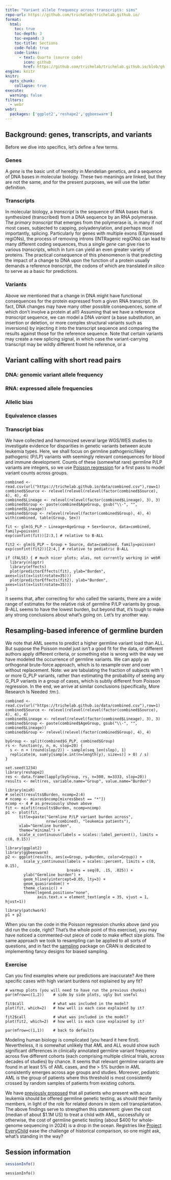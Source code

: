 ```yaml
---
title: "Variant allele frequency across transcripts: sims"
repo-url: https://github.com/trichelab/trichelab.github.io/
format: 
  html:
    toc: true
    toc-depth: 3
    toc-expand: 3
    toc-title: Sections
    code-fold: true
    code-links:
      - text: Quarto (source code)
        icon: github
        href: https://github.com/trichelab/trichelab.github.io/blob/gh-pages/webR/transcripts/Transcripts.qmd
engine: knitr
knitr: 
  opts_chunk: 
    collapse: true
execute:
  warning: false
filters:
  - webr
webr:
  packages: ['ggplot2','reshape2','ggbeeswarm']
---
```



## Background: genes, transcripts, and variants

Before we dive into specifics, let's define a few terms. 


### Genes

A _gene_ is the basic unit of heredity in Mendelian genetics, and a sequence of 
DNA bases in molecular biology. These two meanings are linked, but they are not 
the same, and for the present purposes, we will use the latter definition. 


### Transcripts

In molecular biology, a _transcript_ is the sequence of RNA bases that is
synthesized (transcribed) from a DNA sequence by an RNA polymerase. The 
_primary transcript_ that emerges from the polymerase is, in many if not most
cases, subjected to capping, polyadenylation, and perhaps most importantly, 
splicing. Particularly for genes with multiple exons (EXpressed regiONs), the
process of removing introns (INTRagenic regiONs) can lead to many different 
coding sequences, thus a single _gene_ can give rise to various _transcripts_, 
which in turn can yield an even greater variety of proteins. The practical 
consequence of this phenomenon is that predicting the impact of a change to DNA
upon the function of a protein usually demands a reference _transcript_, the 
codons of which are translated _in silico_ to serve as a basic for predictions.


### Variants

Above we mentioned that a change in DNA might have functional consequences for 
the protein expressed from a given RNA transcript. (In fact, DNA changes may 
have many other possible consequences, some of which don't involve a protein 
at all!) Assuming that we have a reference _transcript_ sequence, we can model
a DNA _variant_ (a base substitution, an insertion or deletion, or more complex
structural variants such as inversions) by injecting it into the transcript 
sequence and comparing the results against those for the reference sequence. 
Note that certain variants may create a new splicing signal, in which case the 
variant-carrying transcript may be wildly different fromt he reference, or a 
 


## Variant calling with short read pairs

### DNA: genomic variant allele frequency

### RNA: expressed allele frequencies

### Allelic bias

### Equivalence classes

### Transcript bias 


We have collected and harmonized several large WGS/WES studies to investigate
evidence for disparities in genetic variants between acute leukemia types. 
Here, we shall focus on germline pathogenic/likely pathogenic (P/LP) variants
with seemingly relevant consequences for blood and immune development. 
Counts of these (somewhat rare) germline P/LP variants are integers, so we use
<a href="https://bookdown.org/roback/bookdown-BeyondMLR/ch-poissonreg.html"
>Poisson regression</a> for a first pass to model variant counts across groups.

```webr-r
combined <- read.csv(url("https://trichelab.github.io/data/combined.csv"),row=1)
combined$Source <- relevel(relevel(relevel(factor(combined$Source), 4), 4), 4)
combined$Lineage <- relevel(relevel(factor(combined$Lineage), 3), 3)
combined$Group <- paste(combined$AgeGroup, gsub("\\-", "", combined$Lineage))
combined$Group <- relevel(relevel(factor(combined$Group), 4), 4)
with(combined, table(Group, Sex))

fit <- glm(G_PLP ~ Lineage+AgeGroup + Sex+Source, data=combined, family=poisson)
exp(confint(fit))[2:3,] # relative to B-ALL 

fit2 <- glm(G_PLP ~ Group + Source, data=combined, family=poisson)
exp(confint(fit2))[2:4,] # relative to pediatric B-ALL

if (FALSE) { # much nicer plots; alas, not currently working in webR
  library(nloptr)
  library(effects)
  plot(predictorEffects(fit), ylab="Burden", axes=list(x=list(rotate=35)))
  plot(predictorEffects(fit2), ylab="Burden", axes=list(x=list(rotate=35)))
}
```

It seems that, after correcting for who called the variants, there are a wide
range of estimates for the relative risk of germline P/LP variants by group.
B-ALL seems to have the lowest burden, but beyond that, it's tough to make any 
strong conclusions about what's going on. Let's try another way.


## Resampling-based inference of germline burden

We note that AML seems to predict a higher germline variant load than ALL. 
But suppose the Poisson model just isn't a good fit for the data, or different
authors apply different criteria, or something else is wrong with the way we 
have modeled the occurrence of germline variants. We can apply an orthogonal 
brute-force approach, which is to resample over and over without replacement.
Note: we are tabulating the fraction of subjects with 1 or more G_PLP variants,
rather than estimating the probability of seeing any G_PLP variants in a group
of cases, which is subtly different from Poisson regression.  In the end, we 
arrive at similar conclusions (specifically, More Research Is Needed :tm:). 

```webr-r
combined <- read.csv(url("https://trichelab.github.io/data/combined.csv"),row=1)
combined$Source <- relevel(relevel(relevel(factor(combined$Source), 4), 4), 4)
combined$Lineage <- relevel(relevel(factor(combined$Lineage), 3), 3)
combined$Group <- paste(combined$AgeGroup, gsub("\\-", "", combined$Lineage))
combined$Group <- relevel(relevel(factor(combined$Group), 4), 4)

byGroup <- split(combined$G_PLP, combined$Group)
rs <- function(y, n, m, slop=20) {
  s <- n + (round(slop/2)) - sample(seq_len(slop), 1)
  replicate(m, sum(y[sample.int(n=length(y), size=s)] > 0) / s)
}

set.seed(1234)
library(reshape2)
res <- data.frame(lapply(byGroup, rs, n=300, m=3333, slop=20)) 
results <- melt(res, variable.name="Group", value.name="Burden")

library(mixR) 
# select(results$Burden, ncomp=2:4)
# ncomp <- mixres$ncomp[mixres$best == "*"])
ncomp <- 4 # as previously shown above 
fit <- mixfit(results$Burden, ncomp=ncomp)
p1 <- plot(fit, 
      title=paste("Germline P/LP variant burden across", 
                  nrow(combined), "leukemia patients"), 
      xlab="Germline burden",
      theme="minimal") + 
      scale_x_continuous(labels = scales::label_percent(), limits = c(0, 0.15))

library(ggplot2)
library(ggbeeswarm)
p2 <- ggplot(results, aes(x=Group, y=Burden, color=Group)) + 
        scale_y_continuous(labels = scales::percent, limits = c(0, 0.15),
                           breaks = seq(0, .15, .025)) + 
        ylab("Germline burden") +
        geom_hline(yintercept=0.05, lty=3) + 
        geom_quasirandom() + 
        theme_classic() + 
        theme(legend.position="none", 
              axis.text.x = element_text(angle = 35, vjust = 1, hjust=1))

library(patchwork)
p1 + p2 
```

When you ran the code in the Poisson regression chunks above (and you did run 
the code, right? That's the whole point of this exercise), you may have noticed
a commented-out piece of code to make effect size plots. The same approach we 
took to resampling can be applied to all sorts of questions, and in fact the 
<a href="https://cran.r-project.org/web/packages/sampling/">sampling</a> package
on CRAN is dedicated to implementing fancy designs for biased sampling.

### Exercise

Can you find examples where our predictions are inaccurate?
Are there specific cases with high variant burdens not explained by any fit?

```webr-r

# warmup plots (you will need to have run the previous chunks)
par(mfrow=c(1,2))    # side by side plots, ugly but useful 

fit$call             # what was included in the model?
plot(fit, which=2)   # how well is each case explained by it? 

fit2$call            # what was included in the model?
plot(fit2, which=2)  # how well is each case explained by it? 

par(mfrow=c(1,1))    # back to defaults

```

Modeling human biology is complicated (you heard it here first). Nevertheless,
it is somewhat unlikely that AML and ALL would show such significant differences
in clinically annotated germline variant frequency across five different cohorts
(each comprising multiple clinical trials, across decades of studies) by chance.
It seems that relevant germline variants are found in at least 5% of AML cases,
and the > 5% burden in AML consistently emerges across age groups and studies. 
Moreover, pediatric AML is the group of patients where this threshold is most 
consistently crossed by random samples of patients from existing cohorts. 

We have <a href="https://www.nature.com/articles/s43018-023-00605-z">previously
proposed</a> that all patients who present with acute leukemia should be offered
germline genetic testing, as should their family members, in light of the role 
for related donors in stem cell transplantation. The above findings serve to 
strengthen this statement: given the cost (median of about $1.1M US) to treat 
a child with AML, successfully or otherwise, the cost of germline genetic
testing (about $400 for whole-genome sequencing in 2024) is a drop in the ocean.
Registries like <a href="https://childrensoncologygroup.org/cog-registry-project-everychild">Project EveryChild</a> ease the challenge of historical comparison,
so one might ask, what's standing in the way?

## Session information 

```r
sessionInfo()
```

```webr-r
sessionInfo()
```
